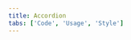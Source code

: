 ```yaml
---
title: Accordion
tabs: ['Code', 'Usage', 'Style']
---
```


<ComponentCode
    name="Accordion"
    component="accordion"
    variation="accordion"
    experimental="true"
    hasReactVersion="true"
    >
</ComponentCode>
<ComponentDocs component="accordion" experimental="true"></ComponentDocs>
